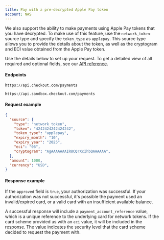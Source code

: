 ```yaml
---
title: Pay with a pre-decrypted Apple Pay token
account: NAS
---
```


We also support the ability to make payments using Apple Pay tokens that you have decrypted. To make use of this feature, use the `network_token` source type and specify the `token_type` as `applepay`. This source type allows you to provide the details about the token, as well as the cryptogram and ECI value obtained from the Apple Pay token.

Use the details below to set up your request. To get a detailed view of all required and optional fields, see our [API reference](https://api-reference.checkout.com/preview/crusoe).

#### Endpoints

<tabs>
<tab title="Live" active>
<LineCodeWrapper type="post">

`https://api.checkout.com/payments`

</LineCodeWrapper>
</tab>
<tab title="Sandbox">
<LineCodeWrapper type="post">

`https://api.sandbox.checkout.com/payments`

</LineCodeWrapper>
</tab>
</tabs>


#### Request example

```json
{
  "source": {
    "type": "network_token",
    "token": "4242424242424242",
    "token_type": "applepay",
    "expiry_month": "10",
    "expiry_year": "2025",
    "eci": "06",
    "cryptogram": "AgAAAAAAAIR8CQrXcIhbQAAAAAA",
  },
  "amount": 1000,
  "currency": "USD",
}
```

#### Response example

If the `approved` field is `true`, your authorization was successful. If your authorization was not successful, it's possible the payment used an invalid/expired card, or a valid card with an insufficient available balance.

<TipBox variant="info">

  A successful response will include a `payment_account_reference` value, which is a unique reference to the underlying card for network tokens. If the card scheme provided us with an `eci` value, it will be included in the response. The value indicates the security level that the card scheme decided to request the payment with.

</TipBox>
